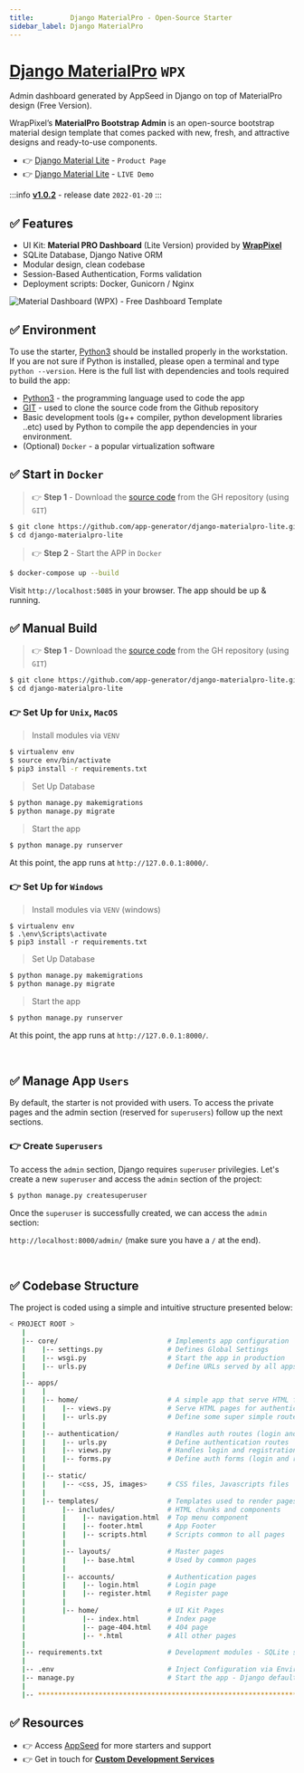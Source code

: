 ```yaml
---
title:         Django MaterialPro - Open-Source Starter
sidebar_label: Django MaterialPro
---
```


# [Django MaterialPro](https://appseed.us/product/material-wpx/django/) `WPX`

<SubHeading> Admin dashboard generated by AppSeed in Django on top of MaterialPro design (Free Version).</SubHeading>

WrapPixel’s **MaterialPro Bootstrap Admin** is an open-source bootstrap material design template that comes packed with new, fresh, and attractive designs and ready-to-use components.

- 👉 [Django Material Lite](https://appseed.us/product/material-wpx/django/) - `Product Page`
- 👉 [Django Material Lite](https://django-materialpro-lite.appseed-srv1.com) - `LIVE Demo`

:::info [**v1.0.2**](https://github.com/app-generator/django-materialpro-lite/releases) - release date `2022-01-20`
:::


## ✅ **Features**

- UI Kit: **Material PRO Dashboard** (Lite Version) provided by **[WrapPixel](https://www.wrappixel.com/?ref=157)**
- SQLite Database, Django Native ORM
- Modular design, clean codebase
- Session-Based Authentication, Forms validation
- Deployment scripts: Docker, Gunicorn / Nginx

![Material Dashboard (WPX) - Free Dashboard Template](https://github.com/app-generator/dummy/assets/51070104/411e6b0c-cee9-4806-9f24-f8f470213e37)


## ✅ Environment

To use the starter, [Python3](https://www.python.org) should be installed properly in the workstation. 
If you are not sure if Python is installed, please open a terminal and type `python --version`. Here is the full list with dependencies and tools required to build the app:

- [Python3](https://www.python.org) - the programming language used to code the app
- [GIT](https://git-scm.com) - used to clone the source code from the Github repository
- Basic development tools (g++ compiler, python development libraries ..etc) used by Python to compile the app dependencies in your environment.
- (Optional) `Docker` - a popular virtualization software


## ✅ Start in `Docker`

> 👉 **Step 1** - Download the [source code](https://github.com/app-generator/django-materialpro-lite) from the GH repository (using `GIT`)

```bash
$ git clone https://github.com/app-generator/django-materialpro-lite.git
$ cd django-materialpro-lite
```

> 👉 **Step 2** - Start the APP in `Docker`

```bash
$ docker-compose up --build
```

Visit `http://localhost:5085` in your browser. The app should be up & running.


## ✅ Manual Build

> 👉 **Step 1** - Download the [source code](https://github.com/app-generator/django-materialpro-lite) from the GH repository (using `GIT`)

```bash
$ git clone https://github.com/app-generator/django-materialpro-lite.git
$ cd django-materialpro-lite
```


### 👉 Set Up for `Unix`, `MacOS`

> Install modules via `VENV`

```bash
$ virtualenv env
$ source env/bin/activate
$ pip3 install -r requirements.txt
```

> Set Up Database

```bash
$ python manage.py makemigrations
$ python manage.py migrate
```

> Start the app

```bash
$ python manage.py runserver
```

At this point, the app runs at `http://127.0.0.1:8000/`.


### 👉 Set Up for `Windows`

> Install modules via `VENV` (windows)

```
$ virtualenv env
$ .\env\Scripts\activate
$ pip3 install -r requirements.txt
```

> Set Up Database

```bash
$ python manage.py makemigrations
$ python manage.py migrate
```

> Start the app

```bash
$ python manage.py runserver
```

At this point, the app runs at `http://127.0.0.1:8000/`.

<br />

## ✅ Manage App `Users`

By default, the starter is not provided with users. To access the private pages and the admin section (reserved for `superusers`) follow up the next sections.

### 👉 Create `Superusers`

To access the `admin` section, Django requires `superuser` privilegies. Let's create a new `superuser` and access the `admin` section of the project:

```bash
$ python manage.py createsuperuser
```

Once the `superuser` is successfully created, we can access the `admin` section:

`http://localhost:8000/admin/` (make sure you have a `/` at the end).

<br />

## ✅ Codebase Structure

The project is coded using a simple and intuitive structure presented below:

```bash
< PROJECT ROOT >
   |
   |-- core/                           # Implements app configuration
   |    |-- settings.py                # Defines Global Settings
   |    |-- wsgi.py                    # Start the app in production
   |    |-- urls.py                    # Define URLs served by all apps/nodes
   |
   |-- apps/
   |    |
   |    |-- home/                      # A simple app that serve HTML files
   |    |    |-- views.py              # Serve HTML pages for authenticated users
   |    |    |-- urls.py               # Define some super simple routes
   |    |
   |    |-- authentication/            # Handles auth routes (login and register)
   |    |    |-- urls.py               # Define authentication routes
   |    |    |-- views.py              # Handles login and registration
   |    |    |-- forms.py              # Define auth forms (login and register)
   |    |
   |    |-- static/
   |    |    |-- <css, JS, images>     # CSS files, Javascripts files
   |    |
   |    |-- templates/                 # Templates used to render pages
   |         |-- includes/             # HTML chunks and components
   |         |    |-- navigation.html  # Top menu component
   |         |    |-- footer.html      # App Footer
   |         |    |-- scripts.html     # Scripts common to all pages
   |         |
   |         |-- layouts/              # Master pages
   |         |    |-- base.html        # Used by common pages
   |         |
   |         |-- accounts/             # Authentication pages
   |         |    |-- login.html       # Login page
   |         |    |-- register.html    # Register page
   |         |
   |         |-- home/                 # UI Kit Pages
   |              |-- index.html       # Index page
   |              |-- page-404.html    # 404 page
   |              |-- *.html           # All other pages
   |
   |-- requirements.txt                # Development modules - SQLite storage
   |
   |-- .env                            # Inject Configuration via Environment
   |-- manage.py                       # Start the app - Django default start script
   |
   |-- ************************************************************************
```


## ✅ Resources

- 👉 Access [AppSeed](https://appseed.us/) for more starters and support 
- 👉 Get in touch for **[Custom Development Services](https://appseed.us/custom-development/)**
